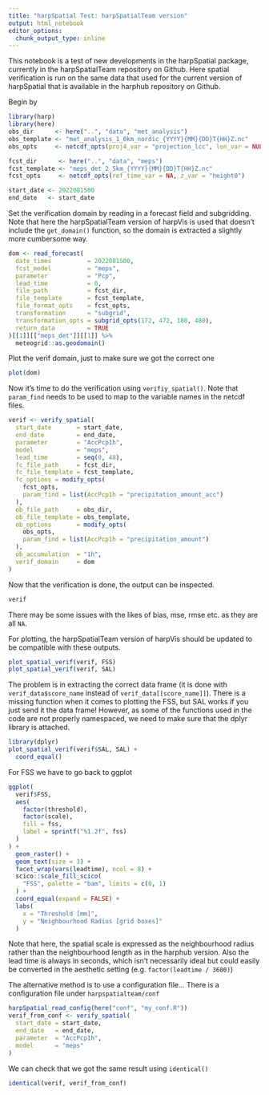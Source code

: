 ```yaml
---
title: "harpSpatial Test: harpSpatialTeam version"
output: html_notebook
editor_options: 
  chunk_output_type: inline
---
```


This notebook is a test of new developments in the harpSpatial package, currently in the harpSpatialTeam repository on Github. Here spatial verification is run on the same data that used for the current version of harpSpatial that is available in the harphub repository on Github. 

Begin by 

```r
library(harp)
library(here)
obs_dir      <- here("..", "data", "met_analysis")
obs_template <- "met_analysis_1_0km_nordic_{YYYY}{MM}{DD}T{HH}Z.nc"
obs_opts     <- netcdf_opts(proj4_var = "projection_lcc", lon_var = NULL, lat_var = NULL)

fcst_dir      <- here("..", "data", "meps")
fcst_template <- "meps_det_2_5km_{YYYY}{MM}{DD}T{HH}Z.nc"
fcst_opts     <- netcdf_opts(ref_time_var = NA, z_var = "height0")

start_date <- 2022081500
end_date   <- start_date
```

Set the verification domain by reading in a forecast field and subgridding. Note that here the harpSpatialTeam version of harpVis is used that doesn't include the `get_domain()` function, so the domain is extracted a slightly more cumbersome way. 
```r
dom <- read_forecast(
  date_times          = 2022081500,
  fcst_model          = "meps", 
  parameter           = "Pcp",
  lead_time           = 0,
  file_path           = fcst_dir,
  file_template       = fcst_template,
  file_format_opts    = fcst_opts,
  transformation      = "subgrid",
  transformation_opts = subgrid_opts(172, 472, 180, 480),
  return_data         = TRUE 
)[[1]][["meps_det"]][[1]] %>% 
  meteogrid::as.geodomain()
```

Plot the verif domain, just to make sure we got the correct one
```r
plot(dom)
```

Now it's time to do the verification using `verifiy_spatial()`. Note that `param_find` needs to be used to map to the variable names in the netcdf files. 
```r
verif <- verify_spatial(
  start_date       = start_date,
  end_date         = end_date, 
  parameter        = "AccPcp1h",
  model            = "meps",
  lead_time        = seq(0, 48),
  fc_file_path     = fcst_dir, 
  fc_file_template = fcst_template,
  fc_options = modify_opts(
    fcst_opts, 
    param_find = list(AccPcp1h = "precipitation_amount_acc")
  ),
  ob_file_path     = obs_dir,
  ob_file_template = obs_template,
  ob_options       = modify_opts(
    obs_opts, 
    param_find = list(AccPcp1h = "precipitation_amount")
  ),
  ob_accumulation  = "1h",
  verif_domain     = dom
)
```

Now that the verification is done, the output can be inspected.
```r
verif
```

There may be some issues with the likes of bias, mse, rmse etc. as they are all `NA`. 

For plotting, the harpSpatialTeam version of harpVis should be updated to be compatible with these outputs.
```r
plot_spatial_verif(verif, FSS)
plot_spatial_verif(verif, SAL)
```

The problem is in extracting the correct data frame (it is done with `verif_data$score_name` instead of `verif_data[[score_name]]`). There is a missing function 
when it comes to plotting the FSS, but SAL works if you just send it the data frame! However, as some of the functions used in the code are not properly namespaced, 
we need to make sure that the dplyr library is attached. 

```r
library(dplyr)
plot_spatial_verif(verif$SAL, SAL) +
  coord_equal()
```

For FSS we have to go back to ggplot
```r
ggplot(
  verif$FSS, 
  aes(
    factor(threshold), 
    factor(scale), 
    fill = fss, 
    label = sprintf("%1.2f", fss)
  )
) +
  geom_raster() +
  geom_text(size = 3) +
  facet_wrap(vars(leadtime), ncol = 8) +
  scico::scale_fill_scico(
    "FSS", palette = "bam", limits = c(0, 1)
  ) +
  coord_equal(expand = FALSE) +
  labs(
    x = "Threshold [mm]",
    y = "Neighbourhood Radius [grid boxes]"
  )
```

Note that here, the spatial scale is expressed as the neighbourhood radius rather than the neighbourhood length as in the harphub version. Also the lead time is always in seconds, which isn't necessarily ideal but could easily be converted in the aesthetic setting (e.g. `factor(leadtime / 3600)`)

The alternative method is to use a configuration file... There is a configuration file under `harpspatialteam/conf`
```r
harpSpatial_read_config(here("conf", "my_conf.R"))
verif_from_conf <- verify_spatial(
  start_date = start_date,
  end_date   = end_date,
  parameter  = "AccPcp1h",
  model      = "meps"
)
```

We can check that we got the same result using `identical()`
```r
identical(verif, verif_from_conf)
```
